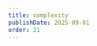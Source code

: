```yaml
---
title: complexity
publishDate: 2025-09-01
order: 21
---
```



<FullImage
  src={complexity}
  srcDark={complexityDark}
  alt="Complexity"
  boxed={true}
  fit="cover"
  class="max-w-[80%] mx-auto my-8"
/>


